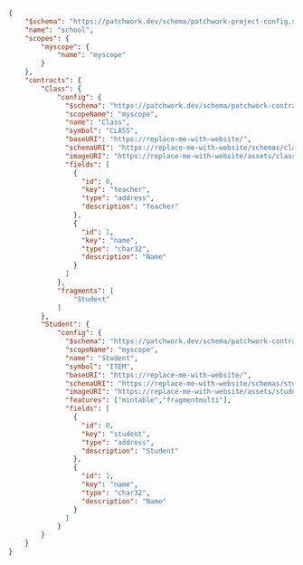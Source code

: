 
```json
{
    "$schema": "https://patchwork.dev/schema/patchwork-project-config.schema.json",
    "name": "school",
    "scopes": {
        "myscope": {
            "name": "myscope"
        }
    },
    "contracts": {
        "Class": {
            "config": {
              "$schema": "https://patchwork.dev/schema/patchwork-contract-config.schema.json",
              "scopeName": "myscope",
              "name": "Class",
              "symbol": "CLASS",
              "baseURI": "https://replace-me-with-website/",
              "schemaURI": "https://replace-me-with-website/schemas/class.json",
              "imageURI": "https://replace-me-with-website/assets/class/{tokenID}",
              "fields": [
                {
                  "id": 0,
                  "key": "teacher",
                  "type": "address",
                  "description": "Teacher"
                },
                {
                  "id": 1,
                  "key": "name",
                  "type": "char32",
                  "description": "Name"
                }
              ]
            },
            "fragments": [
                "Student"
            ]
        },
        "Student": {
            "config": {
              "$schema": "https://patchwork.dev/schema/patchwork-contract-config.schema.json",
              "scopeName": "myscope",
              "name": "Student",
              "symbol": "ITEM",
              "baseURI": "https://replace-me-with-website/",
              "schemaURI": "https://replace-me-with-website/schemas/student.json",
              "imageURI": "https://replace-me-with-website/assets/student/{tokenID}",
              "features": ["mintable","fragmentmulti"],
              "fields": [
                {
                  "id": 0,
                  "key": "student",
                  "type": "address",
                  "description": "Student"
                },
                {
                  "id": 1,
                  "key": "name",
                  "type": "char32",
                  "description": "Name"
                }
              ]
            }
        }
    }
}
```